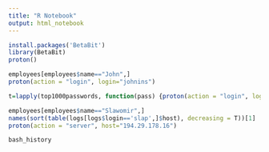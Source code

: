 ```yaml
---
title: "R Notebook"
output: html_notebook
---
```

```r
install.packages('BetaBit')
library(BetaBit)
proton()
```
```r
employees[employees$name=="John",]
proton(action = "login", login="johnins")
```
```r
t=lapply(top1000passwords, function(pass) {proton(action = "login", login="johnins", password=pass) == 'Success! User is logged in!'})
```
```r
employees[employees$name=="Slawomir",]
names(sort(table(logs[logs$login=='slap',]$host), decreasing = T))[1]
proton(action = "server", host="194.29.178.16")
```
```r
bash_history
```
